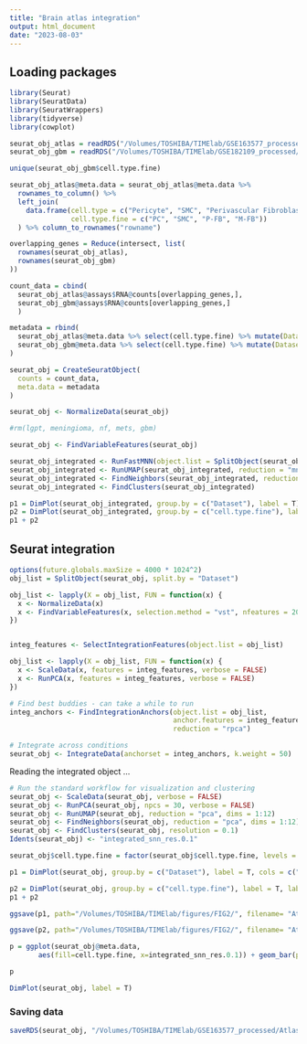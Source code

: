 ```yaml
---
title: "Brain atlas integration"
output: html_document
date: "2023-08-03"
---
```


## Loading packages

```r
library(Seurat)
library(SeuratData)
library(SeuratWrappers)
library(tidyverse)
library(cowplot)
```

```r
seurat_obj_atlas = readRDS("/Volumes/TOSHIBA/TIMElab/GSE163577_processed/integrated_seurat_stromal_subset.rds")
seurat_obj_gbm = readRDS("/Volumes/TOSHIBA/TIMElab/GSE182109_processed/muralcells.rds")

unique(seurat_obj_gbm$cell.type.fine)
```


```r
seurat_obj_atlas@meta.data = seurat_obj_atlas@meta.data %>%
  rownames_to_column() %>%
  left_join(
    data.frame(cell.type = c("Pericyte", "SMC", "Perivascular Fibroblast", "Meningeal Fibroblast"),
               cell.type.fine = c("PC", "SMC", "P-FB", "M-FB"))
  ) %>% column_to_rownames("rowname")
```

```r
overlapping_genes = Reduce(intersect, list(
  rownames(seurat_obj_atlas),
  rownames(seurat_obj_gbm)
))
```

```r
count_data = cbind(
  seurat_obj_atlas@assays$RNA@counts[overlapping_genes,],
  seurat_obj_gbm@assays$RNA@counts[overlapping_genes,]
  )
```

```r
metadata = rbind(
  seurat_obj_atlas@meta.data %>% select(cell.type.fine) %>% mutate(Dataset = "Atlas"),
  seurat_obj_gbm@meta.data %>% select(cell.type.fine) %>% mutate(Dataset = "GBM")
)
```

```r
seurat_obj = CreateSeuratObject(
  counts = count_data,
  meta.data = metadata
)
```


```r
seurat_obj <- NormalizeData(seurat_obj)
```

```r
#rm(lgpt, meningioma, nf, mets, gbm)
```

```r
seurat_obj <- FindVariableFeatures(seurat_obj)

seurat_obj_integrated <- RunFastMNN(object.list = SplitObject(seurat_obj, split.by = "Dataset"))
seurat_obj_integrated <- RunUMAP(seurat_obj_integrated, reduction = "mnn", dims = 1:15)
seurat_obj_integrated <- FindNeighbors(seurat_obj_integrated, reduction = "mnn", dims = 1:15)
seurat_obj_integrated <- FindClusters(seurat_obj_integrated)
```

```r
p1 = DimPlot(seurat_obj_integrated, group.by = c("Dataset"), label = T)
p2 = DimPlot(seurat_obj_integrated, group.by = c("cell.type.fine"), label = T)
p1 + p2
```



## Seurat integration

```r
options(future.globals.maxSize = 4000 * 1024^2)
obj_list = SplitObject(seurat_obj, split.by = "Dataset")

obj_list <- lapply(X = obj_list, FUN = function(x) {
  x <- NormalizeData(x)
  x <- FindVariableFeatures(x, selection.method = "vst", nfeatures = 2000)
})


integ_features <- SelectIntegrationFeatures(object.list = obj_list) 

obj_list <- lapply(X = obj_list, FUN = function(x) {
  x <- ScaleData(x, features = integ_features, verbose = FALSE)
  x <- RunPCA(x, features = integ_features, verbose = FALSE)
})

# Find best buddies - can take a while to run
integ_anchors <- FindIntegrationAnchors(object.list = obj_list, 
                                        anchor.features = integ_features,
                                        reduction = "rpca")

# Integrate across conditions
seurat_obj <- IntegrateData(anchorset = integ_anchors, k.weight = 50)
```

Reading the integrated object ...
```r
# Run the standard workflow for visualization and clustering
seurat_obj <- ScaleData(seurat_obj, verbose = FALSE)
seurat_obj <- RunPCA(seurat_obj, npcs = 30, verbose = FALSE)
seurat_obj <- RunUMAP(seurat_obj, reduction = "pca", dims = 1:12)
seurat_obj <- FindNeighbors(seurat_obj, reduction = "pca", dims = 1:12)
seurat_obj <- FindClusters(seurat_obj, resolution = 0.1)
Idents(seurat_obj) <- "integrated_snn_res.0.1"
```

```r
seurat_obj$cell.type.fine = factor(seurat_obj$cell.type.fine, levels = c("P-FB", "PC", "SMC", "M-FB"))

p1 = DimPlot(seurat_obj, group.by = c("Dataset"), label = T, cols = c("#D3D3D3","#E64B35FF"), label.size = 8) + theme_void() + NoLegend()

p2 = DimPlot(seurat_obj, group.by = c("cell.type.fine"), label = T, label.size = 8, repel = T) + theme_void() + NoLegend()
p1 + p2
```

```r
ggsave(p1, path="/Volumes/TOSHIBA/TIMElab/figures/FIG2/", filename= "Atlas_GBM_mural_integration_by_dataset.pdf", width=3.2, height=3, dpi = 700)

ggsave(p2, path="/Volumes/TOSHIBA/TIMElab/figures/FIG2/", filename= "Atlas_GBM_mural_integration_by_celltype.pdf", width=3.2, height=3, dpi = 700)
```



```r
p = ggplot(seurat_obj@meta.data,
       aes(fill=cell.type.fine, x=integrated_snn_res.0.1)) + geom_bar(position="fill") + theme_cowplot() + labs(x = NULL, y = "Frequency", fill = NULL)

p
```



```r
DimPlot(seurat_obj, label = T)
```

### Saving data

```r
saveRDS(seurat_obj, "/Volumes/TOSHIBA/TIMElab/GSE163577_processed/Atlas_GBM_mural_integration_seurat_obj.rds")
```


